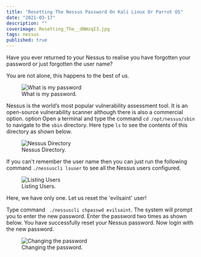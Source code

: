 ```yaml
---
title: "Resetting The Nessus Password On Kali Linux Or Parrot OS"
date: "2021-03-17"
description: ""
coverimage: Resetting_The__dNWzqI3.jpg
tags: nessus
published: true
---
```


Have you ever returned to your Nessus to realise you have forgotten your password or just forgotten the user name?

You are not alone, this happens to the best of us. 


<figure class="figure text-center col-xs-12 col-sm-12 col-lg-12">
  <img src="/static/83bea23c-9bda-44b3-9a3f-2cc19ee69db1.png" class="img-fluid" alt="What is my password">
  <figcaption class="figure-caption text-center fw-normal text-dark">What is my password.</figcaption>
</figure>


Nessus is the world’s most popular vulnerability assessment tool. It is an open-source vulnerability scanner although there is also a commercial option. option Open a terminal and type the command `cd /opt/nessus/sbin` to navigate to the `sbin` directory. Here type `ls`  to see the contents of this directory as shown below.


<figure class="figure text-center col-xs-12 col-sm-12 col-lg-12">
  <img src="/static/b714d822-e088-431c-adac-830ff4f63679.png" class="img-fluid" alt="Nessus Directory">
  <figcaption class="figure-caption text-center fw-normal text-dark">Nessus Directory.</figcaption>
</figure>


If you can't remember the user name then you can just run the following command `./nessuscli lsuser` to see all the Nessus users configured. 

<figure class="figure text-center col-xs-12 col-sm-12 col-lg-12">
  <img src="/static/51cf2c23-aebf-4526-a67c-7878c9aaf0db.png" class="img-fluid" alt="Listing Users">
  <figcaption class="figure-caption text-center fw-normal text-dark">Listing Users.</figcaption>
</figure>

Here, we have only one. Let us reset the 'evilsaint' user! 

Type command ` ./nessuscli chpasswd evilsaint`. The system will prompt you to enter the new password. Enter the password two times as shown below. You have successfully reset your Nessus password. Now login with the new password.

<figure class="figure text-center col-xs-12 col-sm-12 col-lg-12">
  <img src="/static/1ace8c68-2700-4242-ba14-a130df2ca3a6.png" class="img-fluid" alt="Changing the password">
  <figcaption class="figure-caption text-center fw-normal text-dark">Changing the password.</figcaption>
</figure>